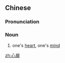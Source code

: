 ==Chinese==
{{zh-forms}}

===Pronunciation===
{{zh-pron
|m=xīnfēi
|cat=n
}}

===Noun===
{{zh-noun}}

# one's [[heart]], one's [[mind]]

[[zh:心扉]]